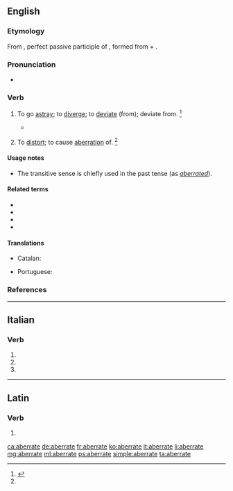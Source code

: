 ==English==

===Etymology===
From {{der|en|la|aberrātus}}, perfect passive participle of {{m|la|aberrō||wander, stray or deviate from}}, formed from {{m|la|ab||from, away from}} + {{m|la|errō||stray}}.

===Pronunciation===
* {{a|US}} {{IPA|/ˈæb.ə.ɹeɪt/|lang=en}}

===Verb===
{{en-verb|aberrat}}

# {{lbl|en|intransitive}} To go [[astray]]; to [[diverge]]; to [[deviate]] (from); deviate from. {{defdate|mid 18the century}}<ref name=SOED>{{R:SOED5|page=4}}</ref>
#* {{quote-book|author=De Quincey|passage=Their own defective and '''aberrating''' vision.}}
# {{lbl|en|transitive}} To [[distort]]; to cause [[aberration]] of. {{defdate|late 19th century}}<ref name=SOED/>

====Usage notes====
* The transitive sense is chiefly used in the past tense (as ''[[aberrated]]'').

====Related terms====
* {{l|en|aberr}}
* {{l|en|aberrance}}
* {{l|en|aberrant}}
* {{l|en|aberration}}

====Translations====
{{trans-top|to deviate from; to go astray}}
* Catalan: {{t+|ca|aberrar}}
{{trans-mid}}
* Portuguese: {{t+|pt|aberrar}}
{{trans-bottom}}

===References===
<references/>

----

==Italian==

===Verb===
{{head|it|verb form|cat2=past participle forms}}

# {{inflection of|aberrare||2|p|pres|indc|lang=it}}
# {{inflection of|aberrare||2|p|impr|lang=it}}
# {{inflection of|aberrato||f|p|lang=it}}

----

==Latin==

===Verb===
{{la-verb-form|aberrāte}}

# {{inflection of|aberrō||1|p|pres|actv|impr|lang=la}}

[[ca:aberrate]]
[[de:aberrate]]
[[fr:aberrate]]
[[ko:aberrate]]
[[it:aberrate]]
[[li:aberrate]]
[[mg:aberrate]]
[[ml:aberrate]]
[[ps:aberrate]]
[[simple:aberrate]]
[[ta:aberrate]]